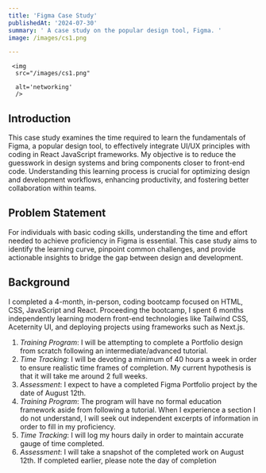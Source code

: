 ```yaml
---
title: 'Figma Case Study'
publishedAt: '2024-07-30'
summary: ' A case study on the popular design tool, Figma. '
image: /images/cs1.png

---
```



     <img
      src="/images/cs1.png"

      alt='networking'
      /> 
## Introduction
This case study examines the time required to learn the fundamentals of Figma, a popular design tool, to effectively integrate UI/UX principles with coding in React JavaScript frameworks. My objective is to reduce the guesswork in design systems and bring components closer to front-end code. Understanding this learning process is crucial for optimizing design and development workflows, enhancing productivity, and fostering better collaboration within teams.

## Problem Statement
For individuals with basic coding skills, understanding the time and effort needed to achieve proficiency in Figma is essential. This case study aims to identify the learning curve, pinpoint common challenges, and provide actionable insights to bridge the gap between design and development.

## Background
I completed a 4-month, in-person, coding bootcamp focused on HTML, CSS, JavaScript and React. Proceeding the bootcamp, I spent 6 months independently learning modern front-end technologies like Tailwind CSS, Aceternity UI, and deploying projects using frameworks such as Next.js.

1. *Training Program*: I will be attempting to complete a Portfolio design from scratch following an intermediate/advanced tutorial.
2. *Time Tracking*: I will be devoting a minimum of 40 hours a week in order to ensure realistic time frames of completion. My current hypothesis is that it will take me around 2 full weeks.
3. *Assessment*: I expect to have a completed Figma Portfolio project by the date of August 12th.
4. *Training Program*: The program will have no formal education framework aside from following a tutorial. When I experience a section I do not understand, I will seek out independent excerpts of information in order to fill in my proficiency. 
5. *Time Tracking*: I will log my hours daily in order to maintain accurate gauge of time completed.
6. *Assessment*: I will take a snapshot of the completed work on August 12th. If completed earlier, please note the day of completion



